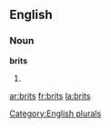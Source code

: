 ==English==
{{wikipedia}}
===Noun===
'''brits'''

# {{plural of|[[brit]]}}

[[Category:English plurals]]

[[ar:brits]]
[[fr:brits]]
[[la:brits]]